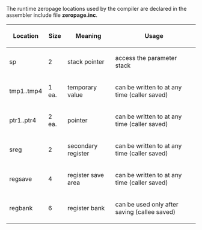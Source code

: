 The runtime zeropage locations used by the compiler are declared in the assembler include file '''zeropage.inc'''.

{| class="wikitable"
!Location
!Size
!Meaning
!Usage
|-
|sp
|2
|stack pointer
|access the parameter stack
|-
|tmp1..tmp4
|1 ea.
|temporary value
|can be written to at any time (caller saved)
|-
|ptr1..ptr4
|2 ea.
|pointer
|can be written to at any time (caller saved)
|-
|sreg
|2
|secondary register
|can be written to at any time (caller saved)
|-
|regsave
|4
|register save area
|can be written to at any time (caller saved)
|-
|regbank
|6
|register bank
|can be used only after saving (callee saved)
|}